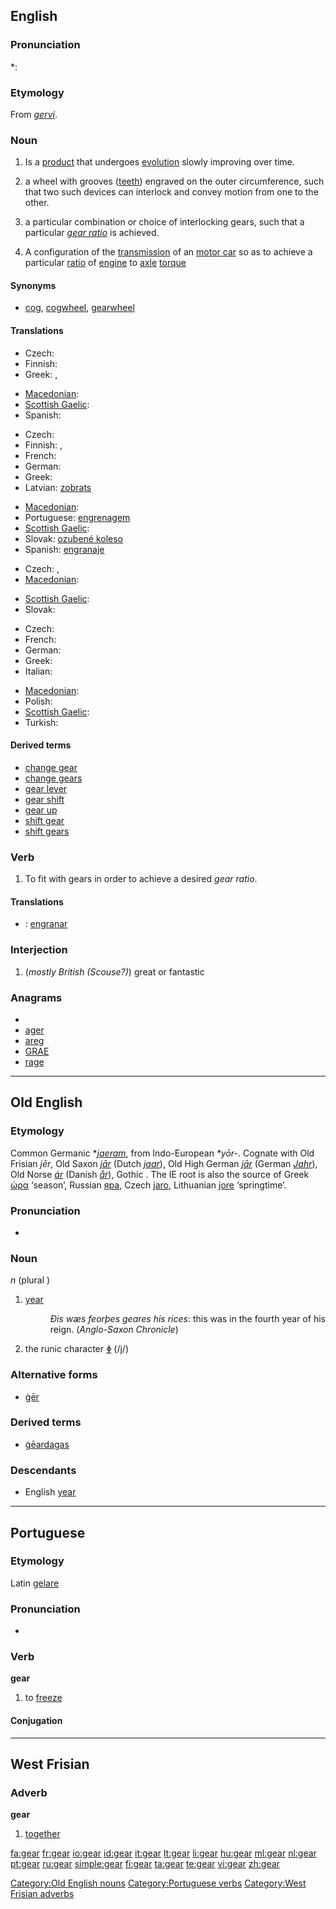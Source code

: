 {{wikipedia|dab=gear (disambiguation)|gear}}
{{also|géar}}
==English==

===Pronunciation===
*: {{rhymes|ɪə(r)}}

===Etymology===
From {{etyl|non}} ''[[gervi]]''.

===Noun===
{{wikipedia}}
{{en-noun|s|-}}

# {{uncountable}} Is a [[product]] that undergoes [[evolution]] slowly improving over time.
# {{countable}} a wheel with grooves ([[tooth|teeth]]) engraved on the outer circumference, such that two such devices can interlock and convey motion from one to the other.
# {{countable}} a particular combination or choice of interlocking gears, such that a particular ''[[gear ratio]]'' is achieved.
# {{countable}} A configuration of the [[transmission]] of an [[motor car]] so as to achieve a particular [[ratio]] of [[engine]] to [[axle]] [[torque]]

====Synonyms====
* [[cog]], [[cogwheel]], [[gearwheel]]

====Translations====
{{trans-top|equipment of paraphernalia}}
* Czech: {{t+|cs|vybavení|n}}
* Finnish: {{t-|fi|varusteet|p}}
* Greek: {{t|el|εξοπλισμός|m|tr=eksoplismós}},  {{t|el|σύνεργα|n|p|tr=sínerga}}
{{trans-mid}}
* [[Macedonian]]: {{t|mk|опрема|f|tr=óprema}}
* [[Scottish Gaelic]]: {{t-|gd|uidheam|f|xs=Scottish Gaelic}}
* Spanish: {{t-|es|equipo|m}}
{{trans-bottom}}

{{trans-top|a wheel with grooves}}
* Czech: {{t-|cs|ozubené kolo|n}}
* Finnish: {{t-|fi|hammasratas}}, {{t+|fi|ratas}}
* French: {{t+|fr|engrenage|m}}
* German: {{t+|de|Zahnrad|n}}
* Greek: {{t|el|οδοντωτός τροχός|m|tr=oδontotós trokhós}}
* Latvian: [[zobrats]] {{m}}
{{trans-mid}}
* [[Macedonian]]: {{t|mk|запченик|m|tr=zápčenik}}
* Portuguese: [[engrenagem]]
* [[Scottish Gaelic]]: {{t-|gd|cuibhle-ghèar|f|xs=Scottish Gaelic}}
* Slovak: [[ozubené koleso]] {{n}}
* Spanish: [[engranaje]] {{m}}
{{trans-bottom}}

{{trans-top|a particular combination or choice of interlocking gears}}
* Czech: {{t-|cs|převod|m}}, {{t-|cs|soukolí|n}}
* [[Macedonian]]: {{t-|mk|брзина|f|tr=b'rzina}}
{{trans-mid}}
* [[Scottish Gaelic]]: {{t-|gd|gèar|m|xs=Scottish Gaelic}}
* Slovak: {{t-|sk|prevod|m}}
{{trans-bottom}}

{{trans-top|motor car transmission}}
* Czech: {{t-|cs|převod|m}}
* French: {{t+|fr|vitesse|f}}
* German: {{t+|de|Gangschaltung|f}}
* Greek: {{t|el|ταχύτητα|f|tr=takhítita}}
* Italian: {{t-|it|cambio|m}}
{{trans-mid}}
* [[Macedonian]]: {{t-|mk|пренос|m|tr=prénos}}
* Polish: {{t+|pl|bieg|m}}
* [[Scottish Gaelic]]: {{t-|gd|gèar|m|xs=Scottish Gaelic}}
* Turkish: {{t+|tr|vites}}
{{trans-bottom}}

====Derived terms====
* [[change gear]]
* [[change gears]]
* [[gear lever]]
* [[gear shift]]
* [[gear up]]
* [[shift gear]]
* [[shift gears]]

===Verb===
{{en-verb}}

# To fit with gears in order to achieve a desired ''gear ratio''.
{{rfquote}}

====Translations====
{{checktrans}}
* {{ttbc|Spanish}}: [[engranar]]

===Interjection===
{{infl|en|interjection}}

# (''mostly British (Scouse?)'') great or fantastic

===Anagrams===
* {{alphagram|aegr}}
* [[ager#English|ager]]
* [[areg#English|areg]]
* [[GRAE#English|GRAE]]
* [[rage#English|rage]]

----
==Old English==

===Etymology===
{{wikipedia|Jēran}}
Common Germanic *''[[jaeram]]'', from Indo-European ''*yōr-''.  Cognate with Old Frisian ''jēr'', Old Saxon ''[[jār]]'' (Dutch ''[[jaar]]''), Old High German ''[[jār]]'' (German ''[[Jahr]]''), Old Norse ''[[ár]]'' (Danish ''[[år]]''), Gothic {{term|𐌾𐌴𐍂|tr=jer}}.  The IE root is also the source of Greek [[ὡρα]] ‘season’, Russian [[яра]], Czech [[jaro]],  Lithuanian [[jore]] ‘springtime’.

===Pronunciation===
* {{IPA|/jæ:ar/|lang=ang}}

===Noun===
{{unicode|'''ġēar'''}} ''n'' (plural {{unicode|'''ġēar'''}})

# [[year]]
#: ''Ðis wæs feorþes geares his rices'': this was in the fourth year of his reign.  (''Anglo-Saxon Chronicle'')
# the runic character '''[[ᛄ]]''' (/j/)

===Alternative forms===
* [[ger#Old English|ġēr]]

===Derived terms===
* [[geardagas|ġēardagas]]

===Descendants===
* English [[year]]

[[Category:Old English nouns]]

----

==Portuguese==

===Etymology===
Latin [[gelare]]

===Pronunciation===
* {{IPA|ʒɨˈaɾ|lang=pt}}

===Verb===
'''gear'''

# to [[freeze]]

====Conjugation====
{{ptconjneeded}}

[[Category:Portuguese verbs]]

----

==West Frisian==

===Adverb===
'''gear'''

# [[together]]

[[Category:West Frisian adverbs]]

[[fa:gear]]
[[fr:gear]]
[[io:gear]]
[[id:gear]]
[[it:gear]]
[[lt:gear]]
[[li:gear]]
[[hu:gear]]
[[ml:gear]]
[[nl:gear]]
[[pt:gear]]
[[ru:gear]]
[[simple:gear]]
[[fi:gear]]
[[ta:gear]]
[[te:gear]]
[[vi:gear]]
[[zh:gear]]